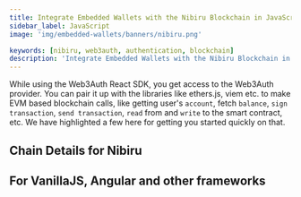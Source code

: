 ```yaml
---
title: Integrate Embedded Wallets with the Nibiru Blockchain in JavaScript
sidebar_label: JavaScript
image: 'img/embedded-wallets/banners/nibiru.png'

keywords: [nibiru, web3auth, authentication, blockchain]
description: 'Integrate Embedded Wallets with the Nibiru Blockchain in Javascript | Embedded Wallets'
---
```



While using the Web3Auth React SDK, you get access to the Web3Auth provider. You can pair it up with the libraries like ethers.js, viem etc. to make EVM based blockchain calls, like getting user's `account`, fetch `balance`, `sign transaction`, `send transaction`, `read` from and `write` to the smart contract, etc. We have highlighted a few here for getting you started quickly on that.

## Chain Details for Nibiru

<ChainDetailsNibiru />

## For VanillaJS, Angular and other frameworks

<JsBlockchainMethods />
